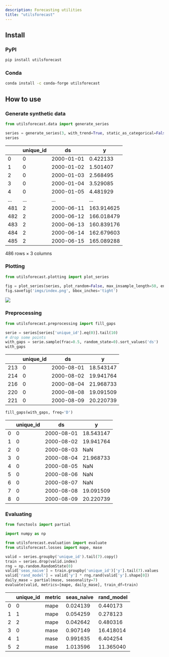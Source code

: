 ```yaml
---
description: Forecasting utilities
title: "utilsforecast"
---
```

## Install

### PyPI

``` sh
pip install utilsforecast
```

### Conda

``` sh
conda install -c conda-forge utilsforecast
```

## How to use

### Generate synthetic data

``` python
from utilsforecast.data import generate_series
```

``` python
series = generate_series(3, with_trend=True, static_as_categorical=False)
series
```

<div>
<style scoped>
    .dataframe tbody tr th:only-of-type {
        vertical-align: middle;
    }
    .dataframe tbody tr th {
        vertical-align: top;
    }
    .dataframe thead th {
        text-align: right;
    }
</style>

|     | unique_id | ds         | y          |
|-----|-----------|------------|------------|
| 0   | 0         | 2000-01-01 | 0.422133   |
| 1   | 0         | 2000-01-02 | 1.501407   |
| 2   | 0         | 2000-01-03 | 2.568495   |
| 3   | 0         | 2000-01-04 | 3.529085   |
| 4   | 0         | 2000-01-05 | 4.481929   |
| ... | ...       | ...        | ...        |
| 481 | 2         | 2000-06-11 | 163.914625 |
| 482 | 2         | 2000-06-12 | 166.018479 |
| 483 | 2         | 2000-06-13 | 160.839176 |
| 484 | 2         | 2000-06-14 | 162.679603 |
| 485 | 2         | 2000-06-15 | 165.089288 |

<p>486 rows × 3 columns</p>
</div>

### Plotting

``` python
from utilsforecast.plotting import plot_series
```

``` python
fig = plot_series(series, plot_random=False, max_insample_length=50, engine='matplotlib')
fig.savefig('imgs/index.png', bbox_inches='tight')
```

![](https://raw.githubusercontent.com/Nixtla/utilsforecast/main/docs/imgs/index.png)

### Preprocessing

``` python
from utilsforecast.preprocessing import fill_gaps
```

``` python
serie = series[series['unique_id'].eq(0)].tail(10)
# drop some points
with_gaps = serie.sample(frac=0.5, random_state=0).sort_values('ds')
with_gaps
```

<div>
<style scoped>
    .dataframe tbody tr th:only-of-type {
        vertical-align: middle;
    }
    .dataframe tbody tr th {
        vertical-align: top;
    }
    .dataframe thead th {
        text-align: right;
    }
</style>

|     | unique_id | ds         | y         |
|-----|-----------|------------|-----------|
| 213 | 0         | 2000-08-01 | 18.543147 |
| 214 | 0         | 2000-08-02 | 19.941764 |
| 216 | 0         | 2000-08-04 | 21.968733 |
| 220 | 0         | 2000-08-08 | 19.091509 |
| 221 | 0         | 2000-08-09 | 20.220739 |

</div>

``` python
fill_gaps(with_gaps, freq='D')
```

<div>
<style scoped>
    .dataframe tbody tr th:only-of-type {
        vertical-align: middle;
    }
    .dataframe tbody tr th {
        vertical-align: top;
    }
    .dataframe thead th {
        text-align: right;
    }
</style>

|     | unique_id | ds         | y         |
|-----|-----------|------------|-----------|
| 0   | 0         | 2000-08-01 | 18.543147 |
| 1   | 0         | 2000-08-02 | 19.941764 |
| 2   | 0         | 2000-08-03 | NaN       |
| 3   | 0         | 2000-08-04 | 21.968733 |
| 4   | 0         | 2000-08-05 | NaN       |
| 5   | 0         | 2000-08-06 | NaN       |
| 6   | 0         | 2000-08-07 | NaN       |
| 7   | 0         | 2000-08-08 | 19.091509 |
| 8   | 0         | 2000-08-09 | 20.220739 |

</div>

### Evaluating

``` python
from functools import partial

import numpy as np

from utilsforecast.evaluation import evaluate
from utilsforecast.losses import mape, mase
```

``` python
valid = series.groupby('unique_id').tail(7).copy()
train = series.drop(valid.index)
rng = np.random.RandomState(0)
valid['seas_naive'] = train.groupby('unique_id')['y'].tail(7).values
valid['rand_model'] = valid['y'] * rng.rand(valid['y'].shape[0])
daily_mase = partial(mase, seasonality=7)
evaluate(valid, metrics=[mape, daily_mase], train_df=train)
```

<div>
<style scoped>
    .dataframe tbody tr th:only-of-type {
        vertical-align: middle;
    }
    .dataframe tbody tr th {
        vertical-align: top;
    }
    .dataframe thead th {
        text-align: right;
    }
</style>

|     | unique_id | metric | seas_naive | rand_model |
|-----|-----------|--------|------------|------------|
| 0   | 0         | mape   | 0.024139   | 0.440173   |
| 1   | 1         | mape   | 0.054259   | 0.278123   |
| 2   | 2         | mape   | 0.042642   | 0.480316   |
| 3   | 0         | mase   | 0.907149   | 16.418014  |
| 4   | 1         | mase   | 0.991635   | 6.404254   |
| 5   | 2         | mase   | 1.013596   | 11.365040  |

</div>
